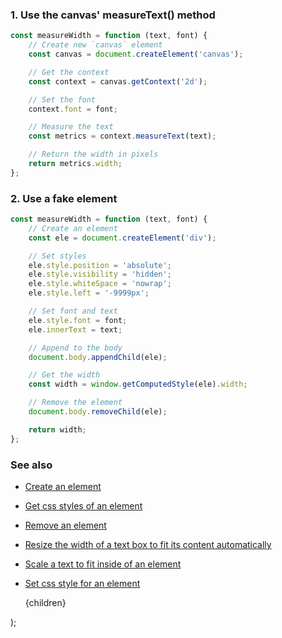 
### 1. Use the canvas' measureText() method

```js
const measureWidth = function (text, font) {
    // Create new `canvas` element
    const canvas = document.createElement('canvas');

    // Get the context
    const context = canvas.getContext('2d');

    // Set the font
    context.font = font;

    // Measure the text
    const metrics = context.measureText(text);

    // Return the width in pixels
    return metrics.width;
};
```

### 2. Use a fake element

```js
const measureWidth = function (text, font) {
    // Create an element
    const ele = document.createElement('div');

    // Set styles
    ele.style.position = 'absolute';
    ele.style.visibility = 'hidden';
    ele.style.whiteSpace = 'nowrap';
    ele.style.left = '-9999px';

    // Set font and text
    ele.style.font = font;
    ele.innerText = text;

    // Append to the body
    document.body.appendChild(ele);

    // Get the width
    const width = window.getComputedStyle(ele).width;

    // Remove the element
    document.body.removeChild(ele);

    return width;
};
```

### See also

-   [Create an element](/create-an-element)
-   [Get css styles of an element](/get-css-styles-of-an-element)
-   [Remove an element](/remove-an-element)
-   [Resize the width of a text box to fit its content automatically](/resize-the-width-of-a-text-box-to-fit-its-content-automatically)
-   [Scale a text to fit inside of an element](/scale-a-text-to-fit-inside-of-an-element)
-   [Set css style for an element](/set-css-style-for-an-element)

    <PostLayout keywords="" title="Measure the width of given text of given font">
        {children}
    </PostLayout>
);
